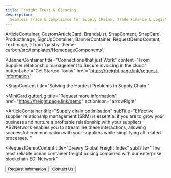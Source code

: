 ```yaml
---
title: Freight Trust & Clearing
description:
  Seamless Trade & Compliance for Supply Chains, Trade Finance & Logistics
---
```


<!-- SPDX-License-Identifier: Apache-2.0
SPDXVersion: SPDX-2.2
SPDX-FileCopyrightText: Copyright 2020 FreightTrust and Clearing Corporation -->

  ArticleContainer,
  CustomArticleCard,
  BrandsList,
  SnapContent,
  SnapCard,
  ProductImage,
  SignUpContainer,
  BannerContainer,
  RequestDemoContent,
  TextImage,
} from 'gatsby-theme-carbon/src/templates/HomepageComponents';


<BannerContainer
  title="Connections that just Work"
  content="From Supplier relationship management to Secure invoicing in the cloud"
  buttonLabel="Get Started Today"
    href="https://freight.page.link/request-information"
>


</BannerContainer>


<RequestDemoContent
  title="US & Canadian Customs"
  subTitle="Get Direct data exchange with national customs and government authorities"
  buttonLabel="Find out more"
  href="https://freight.page.link/request-information"></RequestDemoContent>


<SnapContent
  title="Solving the Hardest Problems in Supply Chain
  "
>
<Row>


<MiniCard
  gutterLg
  title="Request more information"
  href="https://freight.page.link/demo"
  actionIcon="arrowRight"
  >


<ProductImage
  title="Real Time Workflow"
  content="Reduce costly manual processes, automate workflows and manage exceptions from one global platform."
  buttonLabel="Find out more"
  href="https://freight.page.link/request-information"></ProductImage>

</MiniCard>
</Row>
  <Row>
    <Column colSm={12} colMd={6} colLg={6}>
      <SnapCard
        title="Unworkable"
        buttonLabel="Closed-source Ecosystems"
        content="Broken business processes have significant consequences. We provide consistent workflows to provision, secure, connect, and run a fault-tolerant EDI VAN Network at half the cost per message "
        href="https://freight.page.link/snap-find-out-more"
      />
    </Column>
    <Column colSm={12} colMd={6} colLg={6}>
      <SnapCard
        title="Unavoidable"
        buttonLabel="From Regulations to Trade"
        content="Easily share job related information across your network, keeping yourself and your trading communities better informed and able to make more timely decisions. "
        href="https://freight.page.link/snap-find-out-more"
      />
    </Column>
    <Column colSm={12} colMd={6} colLg={6}>
      <SnapCard
        title="Urgent"
        buttonLabel="Real Time Workflow"
        content="Get instant validation details per message, segment and data element. Submit documents and shipping information in real-time to increase operational efficiency and accuracy."
        href="https://freight.page.link/snap-find-out-more"
      />
    </Column>
    <Column colSm={12} colMd={6} colLg={6}>
      <SnapCard
        title="Automated Notifications"
        buttonLabel="Mapping, Batching, and Scheduling"
        content="Status of shipments for clearing, Statements (for Type 3 filings), Invoices, delivery orders, and Forms 7501and 3461. Get drawback reports that provide detail about their entries."
        href="https://freight.page.link/snap-find-out-more"
      />
    </Column>
  </Row>
</SnapContent>


<ArticleContainer
  title="Supply chain optimisation"
  subTitle="Effective supplier relationship management (SRM) is essential if you are to grow your business and nurture a profitable relationship with your suppliers. 
  AS2Network enables you to streamline these interactions, allowing successful
  communication with your suppliers while simplifying all related processes.
  "
>



<TextImage
  title="Real Time Workflow"
  content="Reduce costly manual processes, automate workflows and manage exceptions from one global platform."
  buttonLabel="Find out more"
  href="https://freight.page.link/request-information"></TextImage>

  <RequestDemoContent
  title="Drewry Global Freight Index"
  subTitle="The most reliable ocean container freight pricing combined with our enterprise blockchain EDI Network"
>


  <Button href="https://freight.page.link/request-information" kind="secondary">
    Request Information
  </Button>
  <Button href="https://freight.page.link/request-information" kind="tertiary">
    Contact Us
  </Button>
</RequestDemoContent>

